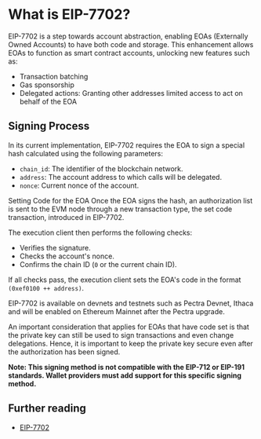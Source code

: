# What is EIP-7702?

EIP-7702 is a step towards account abstraction, enabling EOAs (Externally Owned Accounts) to have both code and storage. This enhancement allows EOAs to function as smart contract accounts, unlocking new features such as:

- Transaction batching
- Gas sponsorship
- Delegated actions: Granting other addresses limited access to act on behalf of the EOA

## Signing Process

In its current implementation, EIP-7702 requires the EOA to sign a special hash calculated using the following parameters:

- `chain_id`: The identifier of the blockchain network.
- `address`: The account address to which calls will be delegated.
- `nonce`: Current nonce of the account.


Setting Code for the EOA
Once the EOA signs the hash, an authorization list is sent to the EVM node through a new transaction type, the set code transaction, introduced in EIP-7702.

The execution client then performs the following checks:

- Verifies the signature.
- Checks the account's nonce.
- Confirms the chain ID (`0` or the current chain ID).

If all checks pass, the execution client sets the EOA's code in the format `(0xef0100 ++ address)`.

EIP-7702 is available on devnets and testnets such as Pectra Devnet, Ithaca and will be enabled on Ethereum Mainnet after the Pectra upgrade.

An important consideration that applies for EOAs that have code set is that the private key can still be used to sign transactions and even change delegations. Hence, it is important to keep the private key secure even after the authorization has been signed.

__Note: This signing method is not compatible with the EIP-712 or EIP-191 standards. Wallet providers must add support
for this specific signing method.__

## Further reading

- [EIP-7702](https://eips.ethereum.org/EIPS/eip-7702)

